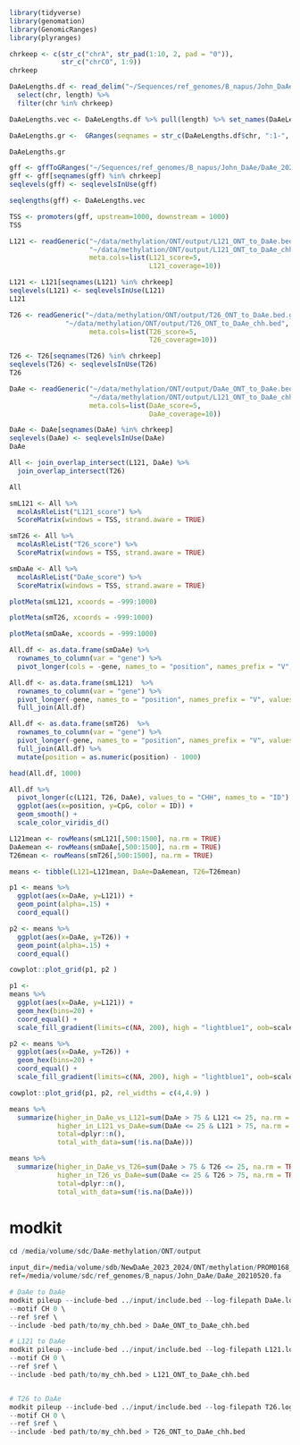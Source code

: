 ```r
library(tidyverse)
library(genomation)
library(GenomicRanges)
library(plyranges)
```

```r
chrkeep <- c(str_c("chrA", str_pad(1:10, 2, pad = "0")),
             str_c("chrC0", 1:9))
chrkeep
```

```r
DaAeLengths.df <- read_delim("~/Sequences/ref_genomes/B_napus/John_DaAe/DaAe_20210520.fa.fai", col_names = c("chr", "length") ) %>%
  select(chr, length) %>% 
  filter(chr %in% chrkeep)

DaAeLengths.vec <- DaAeLengths.df %>% pull(length) %>% set_names(DaAeLengths.df$chr)

DaAeLengths.gr <-  GRanges(seqnames = str_c(DaAeLengths.df$chr, ":1-", DaAeLengths.df$length), seqlengths = DaAeLengths.vec)

DaAeLengths.gr
```

```r
gff <- gffToGRanges("~/Sequences/ref_genomes/B_napus/John_DaAe/DaAe_20210520.gff3", filter = "mRNA")
gff <- gff[seqnames(gff) %in% chrkeep] 
seqlevels(gff) <- seqlevelsInUse(gff)

seqlengths(gff) <- DaAeLengths.vec
```

```r
TSS <- promoters(gff, upstream=1000, downstream = 1000)
TSS
```

```r
L121 <- readGeneric("~/data/methylation/ONT/output/L121_ONT_to_DaAe.bed.gz"
                    "~/data/methylation/ONT/output/L121_ONT_to_DaAe_chh.bed",
                    meta.cols=list(L121_score=5,
                                   L121_coverage=10))

L121 <- L121[seqnames(L121) %in% chrkeep] 
seqlevels(L121) <- seqlevelsInUse(L121)
L121
```

```r
T26 <- readGeneric("~/data/methylation/ONT/output/T26_ONT_to_DaAe.bed.gz"
              "~/data/methylation/ONT/output/T26_ONT_to_DaAe_chh.bed",
                    meta.cols=list(T26_score=5,
                                   T26_coverage=10))

T26 <- T26[seqnames(T26) %in% chrkeep] 
seqlevels(T26) <- seqlevelsInUse(T26)
T26

```

```r
DaAe <- readGeneric("~/data/methylation/ONT/output/DaAe_ONT_to_DaAe.bed"
                    "~/data/methylation/ONT/output/L121_ONT_to_DaAe_chh.bed",
                    meta.cols=list(DaAe_score=5,
                                   DaAe_coverage=10))

DaAe <- DaAe[seqnames(DaAe) %in% chrkeep] 
seqlevels(DaAe) <- seqlevelsInUse(DaAe)
DaAe
```

```r
All <- join_overlap_intersect(L121, DaAe) %>%
  join_overlap_intersect(T26)
```

```r
All
```

```r
smL121 <- All %>% 
  mcolAsRleList("L121_score") %>%
  ScoreMatrix(windows = TSS, strand.aware = TRUE)

smT26 <- All %>% 
  mcolAsRleList("T26_score") %>%
  ScoreMatrix(windows = TSS, strand.aware = TRUE)

smDaAe <- All %>% 
  mcolAsRleList("DaAe_score") %>%
  ScoreMatrix(windows = TSS, strand.aware = TRUE)
```

```r
plotMeta(smL121, xcoords = -999:1000)
```

```r
plotMeta(smT26, xcoords = -999:1000)
```

```r
plotMeta(smDaAe, xcoords = -999:1000)
```

```r
All.df <- as.data.frame(smDaAe) %>% 
  rownames_to_column(var = "gene") %>%
  pivot_longer(cols = -gene, names_to = "position", names_prefix = "V", values_to = "DaAe", values_drop_na = TRUE) 

All.df <- as.data.frame(smL121)  %>% 
  rownames_to_column(var = "gene") %>%
  pivot_longer(-gene, names_to = "position", names_prefix = "V", values_to = "L121", values_drop_na = TRUE) %>%
  full_join(All.df)

All.df <- as.data.frame(smT26)  %>% 
  rownames_to_column(var = "gene") %>%
  pivot_longer(-gene, names_to = "position", names_prefix = "V", values_to = "T26", values_drop_na = TRUE) %>%
  full_join(All.df) %>%
  mutate(position = as.numeric(position) - 1000)

head(All.df, 1000)
```

```r
All.df %>%
  pivot_longer(c(L121, T26, DaAe), values_to = "CHH", names_to = "ID") %>%
  ggplot(aes(x=position, y=CpG, color = ID)) +
  geom_smooth() +
  scale_color_viridis_d()
```

```r
L121mean <- rowMeans(smL121[,500:1500], na.rm = TRUE)
DaAemean <- rowMeans(smDaAe[,500:1500], na.rm = TRUE)
T26mean <- rowMeans(smT26[,500:1500], na.rm = TRUE)

means <- tibble(L121=L121mean, DaAe=DaAemean, T26=T26mean)
```

```r
p1 <- means %>%
  ggplot(aes(x=DaAe, y=L121)) +
  geom_point(alpha=.15) +
  coord_equal()

p2 <- means %>%
  ggplot(aes(x=DaAe, y=T26)) +
  geom_point(alpha=.15) +
  coord_equal()

cowplot::plot_grid(p1, p2 )
```

```r
p1 <- 
means %>%
  ggplot(aes(x=DaAe, y=L121)) +
  geom_hex(bins=20) +
  coord_equal() +
  scale_fill_gradient(limits=c(NA, 200), high = "lightblue1", oob=scales::squish, guide = FALSE, trans="log10")

p2 <- means %>%
  ggplot(aes(x=DaAe, y=T26)) +
  geom_hex(bins=20) +
  coord_equal() +
  scale_fill_gradient(limits=c(NA, 200), high = "lightblue1", oob=scales::squish, trans="log10")

cowplot::plot_grid(p1, p2, rel_widths = c(4,4.9) )
```

```r
means %>%
  summarize(higher_in_DaAe_vs_L121=sum(DaAe > 75 & L121 <= 25, na.rm = TRUE),
            higher_in_L121_vs_DaAe=sum(DaAe <= 25 & L121 > 75, na.rm = TRUE),
            total=dplyr::n(),
            total_with_data=sum(!is.na(DaAe)))
```

```r
means %>%
  summarize(higher_in_DaAe_vs_T26=sum(DaAe > 75 & T26 <= 25, na.rm = TRUE),
            higher_in_T26_vs_DaAe=sum(DaAe <= 25 & T26 > 75, na.rm = TRUE),
            total=dplyr::n(),
            total_with_data=sum(!is.na(DaAe)))
```


# modkit
```r
cd /media/volume/sdc/DaAe-methylation/ONT/output

input_dir=/media/volume/sdb/NewDaAe_2023_2024/ONT/methylation/PROM0168_Michelmore_NB-Pool_12072023
ref=/media/volume/sdc/ref_genomes/B_napus/John_DaAe/DaAe_20210520.fa

# DaAe to DaAe
modkit pileup --include-bed ../input/include.bed --log-filepath DaAe.log --threads 15 --only-tabs $input_dir/barcode17_5mc-5hmc_sort.bam DaAe_ONT_to_DaAe.bed
--motif CH 0 \
--ref $ref \
--include -bed path/to/my_chh.bed > DaAe_ONT_to_DaAe_chh.bed

# L121 to DaAe
modkit pileup --include-bed ../input/include.bed --log-filepath L121.log --threads 15 --only-tabs $input_dir/barcode01_5mc-5hmc_sort.bam L121_ONT_to_DaAe.bed
--motif CH 0 \
--ref $ref \
--include -bed path/to/my_chh.bed > L121_ONT_to_DaAe_chh.bed


# T26 to DaAe
modkit pileup --include-bed ../input/include.bed --log-filepath T26.log --threads 15 --only-tabs $input_dir/barcode09_5mc-5hmc_sort.bam T26_ONT_to_DaAe.bed
--motif CH 0 \
--ref $ref \
--include -bed path/to/my_chh.bed > T26_ONT_to_DaAe_chh.bed

```


